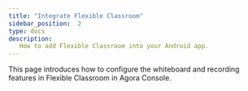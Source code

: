 ```yaml
---
title: "Integrate Flexible Classroom"
sidebar_position:  2
type: docs
description:
   How to add Flexible Classroom into your Android app.
---
```





This page introduces how to configure the whiteboard and recording features in Flexible Classroom in Agora Console.


<IngegrateFlexibleClassroom />